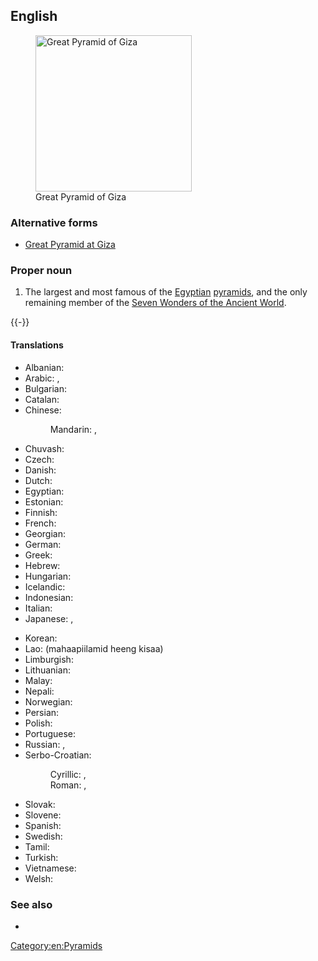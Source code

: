 ==English==
[[File:Gizeh Cheops BW 1.jpg|thumb|250px|upright|Great Pyramid of Giza]]

===Alternative forms===
* [[Great Pyramid at Giza]]

===Proper noun===
{{en-proper noun|head=the [[great|Great]] [[pyramid|Pyramid]] [[of]] [[Giza]]}}

# The largest and most famous of the [[Egyptian]] [[pyramid]]s, and the only remaining member of the [[w:Seven Wonders of the Ancient World|Seven Wonders of the Ancient World]].
{{-}}

====Translations====
{{trans-top|the largest and most famous of the Egyptian pyramids}}
* Albanian: {{t|sq|piramida e Keopsit}}
* Arabic: {{t|ar|هَرَم أَكْبَر|m}}, {{t|ar|هَرَم خُوفُو|m}}
* Bulgarian: {{t|bg|Хеопсова пирамида|f|tr=Xeopsova piramida}}
* Catalan: {{t|ca|piràmide de Kheops|f}}
* Chinese:
*: Mandarin: {{t|cmn|吉薩金字塔|sc=Hani}}, {{t|cmn|吉萨金字塔|tr=Jísà jīnzìtǎ|sc=Hani}}
* Chuvash: {{t|cv|Хеопс пирамиди|sc=Cyrl}}
* Czech: {{t|cs|Chufuova pyramida|f}}
* Danish: {{t|da|Keopspyramiden}}
* Dutch: {{t|nl|piramide van Cheops|f}}
* Egyptian: {{t-egy|ꜣḫt-ḫw.f-wj|h=<-x-w-f-w->-Ax-x*t:N18-O24-niwt|f}}
* Estonian: {{t|et|Cheopsi püramiid}}
* Finnish: {{t|fi|Kheopsin pyramidi}}
* French: {{t|fr|pyramide de Khéops|f}}
* Georgian: {{t|ka|ხეოფსის პირამიდა}}
* German: {{t|de|Cheops-Pyramide|f}}
* Greek: {{t|el|πυραμίδα του Χέοπα|f}}
* Hebrew: {{t|he|הפירמידה הגדולה של גיזה|f|tr=ha-piramída ha-gdolá shel gáza}}
* Hungarian: {{t|hu|Gízai piramisok}}
* Icelandic: {{t|is|pýramídinn mikli í Giza}}
* Indonesian: {{t|id|Piramida Agung Giza}}
* Italian: {{t|it|Piramide di Cheope|f}}
* Japanese: {{t|ja|ギザの大ピラミッド|tr=Giza-no dai-piramiddo}}, {{t|ja|クフ王のピラミッド|tr=Kufu-ō-no piramiddo}}
{{trans-mid}}
* Korean: {{t|ko|기자의 피라미드|tr=Gija-ui piramideu}}
* Lao: {{t|lo|ມະຫາປີລະມິດ ແຫ່ງ ກິຊາ|sc=Laoo}} (mahaapiilamid heeng kisaa)
* Limburgish: {{t|li|Piramide va Cheops}}
* Lithuanian: {{t|lt|Cheopso piramidė}}
* Malay: {{t|ms|Piramid Agung Kufu}}
* Nepali: {{t|ne|मिश्रको पिरामिड|tr=mišrakī piramiḍ|sc=Deva}}
* Norwegian: {{t|no|Kheopspyramiden}}
* Persian: {{t|fa|هرم بزرگ جیزه|tr=haram bozorg jîzeh}}
* Polish: {{t|pl|Piramida Cheopsa|f}}
* Portuguese: {{t|pt|Pirâmide de Quéops|f}}
* Russian: {{t|ru|пирами́да Хео́пса|f}}, {{t|ru|пирами́да Ху́фу|f}}
* Serbo-Croatian:
*: Cyrillic: {{t|sh|Велика Кеопсова пирамида|f|sc=Cyrl}}, {{t|sh|Кеопсова пирамида|f|sc=Cyrl}}
*: Roman: {{t|sh|Velika Keopsova piramida|f}}, {{t|sh|Keopsova piramida|f}}
* Slovak: {{t|sk|Chufuova pyramída|f}}
* Slovene: {{t|sl|Keopsova piramida|f}}
* Spanish: {{t|es|Gran Pirámide de Giza|f}}
* Swedish: {{t|sv|Cheopspyramiden}}
* Tamil: {{t|ta|கிசாவின் பெரிய பிரமிட்|tr=kicāviN periya piramiṭ|sc=Taml}}
* Turkish: {{t|tr|Keops piramidi}}
* Vietnamese: {{t|vi|Kim tự tháp Cheops}}
* Welsh: {{t|cy|Pyramidau'r Aifft}}
{{trans-bottom}}

===See also===
* {{projectlink|pedia}}

[[Category:en:Pyramids]]